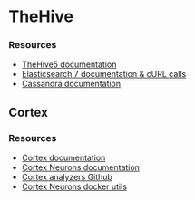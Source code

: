 # TheHive

### Resources

- [TheHive5 documentation](https://docs.strangebee.com/thehive/setup/)
- [Elasticsearch 7 documentation & cURL calls](https://www.elastic.co/guide/en/elasticsearch/reference/7.17/indices-delete-index.html)
- [Cassandra documentation](https://cassandra.apache.org/doc/latest/)

## Cortex
### Resources

- [Cortex documentation](https://docs.thehive-project.org/cortex/)
- [Cortex Neurons documentation](https://thehive-project.github.io/Cortex-Analyzers/)
- [Cortex analyzers Github](https://github.com/TheHive-Project/Cortex-Analyzers/)
- [Cortex Neurons docker utils](https://github.com/TheHive-Project/Cortex-Analyzers/tree/master/utils/docker)


